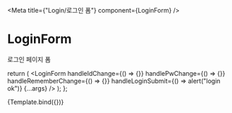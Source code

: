 

<Meta title={"Login/로그인 폼"} component={LoginForm} />

# LoginForm

로그인 페이지 폼

  return (
    <LoginForm
      handleIdChange={() => {}}
      handlePwChange={() => {}}
      handleRememberChange={() => {}}
      handleLoginSubmit={() => alert("login ok")}
      {...args}
    />
  );
};

<Canvas>
  <Story
    name="Default"
    args={{
      idValue: "",
      pwValue: "",
      rememberMe: false,
    }}
  >
    {Template.bind({})}
  </Story>
</Canvas>

<ArgsTable of={LoginForm} />

